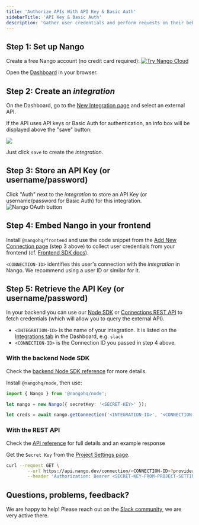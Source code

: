 ```yaml
---
title: 'Authorize APIs With API Key & Basic Auth'
sidebarTitle: 'API Key & Basic Auth'
description: 'Gather user credentials and perform requests on their behalf.'
---
```


## Step 1: Set up Nango

Create a free Nango account (no credit card required):
[![Try Nango Cloud](/images/nango-deploy-button.svg)](https://app.nango.dev/signup)

Open the [Dashboard](https://app.nango.dev) in your browser.

## Step 2: Create an _integration_

On the Dashboard, go to the [New Integration page](https://app.nango.dev/integration/create) and select an external API. 

If the API uses API keys or Basic Auth for authentication, an info box will be displayed above the "save" button:

<Frame>
  <img src="/images/nango-api-key-info-box.png" />
</Frame>

Just click `save` to create the _integration_.

## Step 3: Store an API Key (or username/password)

Click "Auth" next to the _integration_ to store an API Key (or username/password for Basic Auth) for this integration.
![Nango OAuth button](/images/quickstart/nango-oauth-button.png)

## Step 4: Embed Nango in your frontend

Install `@nangohq/frontend` and use the code snippet from the [Add New Connection page](https://app.nango.dev/connections/create) (step 3 above) to collect user credentials from your frontend (cf. [Frontend SDK docs](/sdks/frontend)).

`<CONNECTION-ID>` identifies this user's connection with the _integration_ in Nango. We recommend using a user ID or similar for it.

## Step 5: Retrieve the API Key (or username/password)
In your backend you can use our [Node SDK](/sdks/node) or [Connections REST API](/api-reference/connection/get) to fetch credentials (which will allow you to query the external API).

-   `<INTEGRATION-ID>` is the name of your integration. It is listed on the [Integrations tab](https://app.nango.dev/integrations) in the Dashboard, e.g. `slack`
-   `<CONNECTION-ID>` is the Connection ID you passed in step 4 above.

### With the backend Node SDK

Check the [backend Node SDK reference](/sdks/node) for more details.

Install `@nangohq/node`, then use:

```ts
import { Nango } from '@nangohq/node';

let nango = new Nango({ secretKey: '<SECRET-KEY>' });

let creds = await nango.getConnection('<INTEGRATION-ID>', '<CONNECTION-ID>');
```

### With the REST API

Check the [API reference](/api-reference/connection/get) for full details and an example response

Get the `Secret Key` from the [Project Settings page](https://app.nango.dev/project-settings).

```bash
curl --request GET \
        --url https://api.nango.dev/connection/<CONNECTION-ID>?provider_config_key=<INTEGRATION-ID> \
        --header 'Authorization: Bearer <SECRET-KEY-FROM-PROJECT-SETTINGS>'
```

## Questions, problems, feedback?

We are happy to help! Please reach out on the [Slack community](https://nango.dev/slack), we are very active there.
